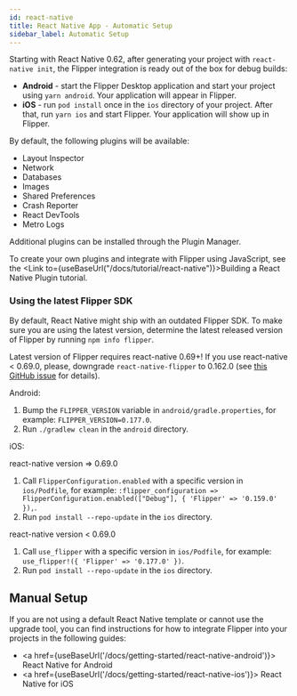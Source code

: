 ```yaml
---
id: react-native
title: React Native App - Automatic Setup
sidebar_label: Automatic Setup
---
```



Starting with React Native 0.62, after generating your project with `react-native init`, the Flipper integration is ready out of the box for debug builds:

- **Android** - start the Flipper Desktop application and start your project using `yarn android`. Your application will appear in Flipper.
- **iOS** - run `pod install` once in the `ios` directory of your project. After that, run `yarn ios` and start Flipper. Your application will show up in Flipper.

By default, the following plugins will be available:

- Layout Inspector
- Network
- Databases
- Images
- Shared Preferences
- Crash Reporter
- React DevTools
- Metro Logs

Additional plugins can be installed through the Plugin Manager.

To create your own plugins and integrate with Flipper using JavaScript, see the <Link to={useBaseUrl("/docs/tutorial/react-native")}>Building a React Native Plugin</Link> tutorial.

### Using the latest Flipper SDK

By default, React Native might ship with an outdated Flipper SDK. To make sure you are using the latest version, determine the latest released version of Flipper by running `npm info flipper`.

Latest version of Flipper requires react-native 0.69+! If you use react-native < 0.69.0, please, downgrade `react-native-flipper` to 0.162.0 (see [this GitHub issue](https://github.com/facebook/flipper/issues/4240) for details).

Android:

1. Bump the `FLIPPER_VERSION` variable in `android/gradle.properties`, for example: `FLIPPER_VERSION=0.177.0`.
2. Run `./gradlew clean` in the `android` directory.

iOS:

react-native version => 0.69.0

1. Call `FlipperConfiguration.enabled` with a specific version in `ios/Podfile`, for example: `:flipper_configuration => FlipperConfiguration.enabled(["Debug"], { 'Flipper' => '0.159.0' }),`.
2. Run `pod install --repo-update` in the `ios` directory.

react-native version < 0.69.0

1. Call `use_flipper` with a specific version in `ios/Podfile`, for example: `use_flipper!({ 'Flipper' => '0.177.0' })`.
2. Run `pod install --repo-update` in the `ios` directory.

## Manual Setup

If you are not using a default React Native template or cannot use the upgrade tool, you can find instructions for how to integrate Flipper into your projects in the following guides:

- <a href={useBaseUrl('/docs/getting-started/react-native-android')}>
    React Native for Android
  </a>
- <a href={useBaseUrl('/docs/getting-started/react-native-ios')}>
    React Native for iOS
  </a>
